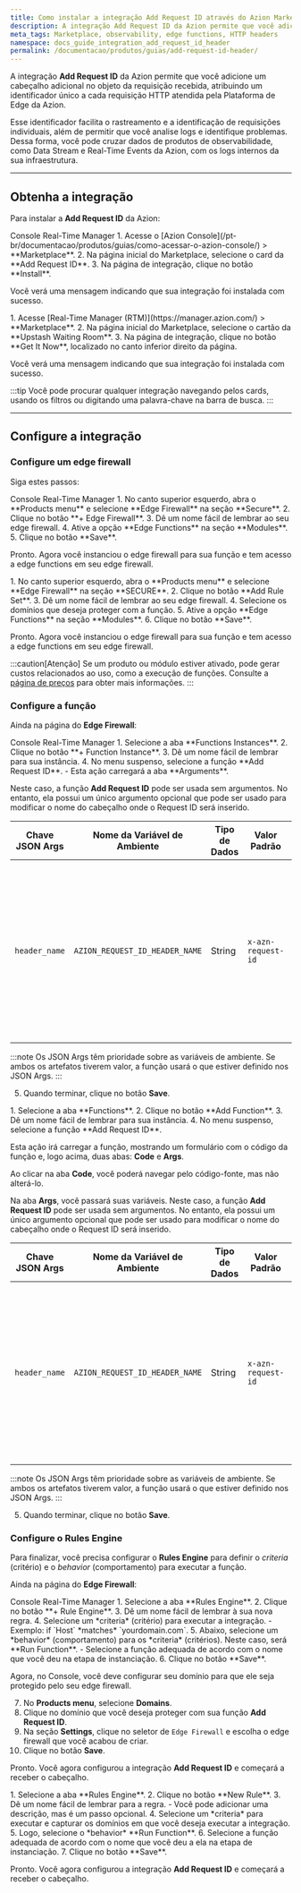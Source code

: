 ```yaml
---
title: Como instalar a integração Add Request ID através do Azion Marketplace
description: A integração Add Request ID da Azion permite que você adicione um cabeçalho HTTP adicional no objeto da requisição recebida.
meta_tags: Marketplace, observability, edge functions, HTTP headers
namespace: docs_guide_integration_add_request_id_header
permalink: /documentacao/produtos/guias/add-request-id-header/
---
```




A integração **Add Request ID** da Azion permite que você adicione um cabeçalho adicional no objeto da requisição recebida, atribuindo um identificador único a cada requisição HTTP atendida pela Plataforma de Edge da Azion.

Esse identificador facilita o rastreamento e a identificação de requisições individuais, além de permitir que você analise logs e identifique problemas. Dessa forma, você pode cruzar dados de produtos de observabilidade, como Data Stream e Real-Time Events da Azion, com os logs internos da sua infraestrutura.

---

## Obtenha a integração

Para instalar a **Add Request ID** da Azion:

<Tabs client:visible>
    <Fragment slot="tab.console">Console</Fragment>
    <Fragment slot="tab.rtm">Real-Time Manager</Fragment>

<Fragment slot="panel.console">
1. Acesse o [Azion Console](/pt-br/documentacao/produtos/guias/como-acessar-o-azion-console/) > **Marketplace**.
2. Na página inicial do Marketplace, selecione o card da **Add Request ID**.
3. Na página de integração, clique no botão **Install**.

Você verá uma mensagem indicando que sua integração foi instalada com sucesso.
</Fragment>

<Fragment slot="panel.rtm">
1. Acesse [Real-Time Manager (RTM)](https://manager.azion.com/) > **Marketplace**.
2. Na página inicial do Marketplace, selecione o cartão da **Upstash Waiting Room**.
3. Na página de integração, clique no botão **Get It Now**, localizado no canto inferior direito da página.

Você verá uma mensagem indicando que sua integração foi instalada com sucesso.
</Fragment>

</Tabs>

:::tip
Você pode procurar qualquer integração navegando pelos cards, usando os filtros ou digitando uma palavra-chave na barra de busca.
:::

---

## Configure a integração

### Configure um edge firewall

Siga estes passos:

<Tabs client:visible>
    <Fragment slot="tab.console">Console</Fragment>
    <Fragment slot="tab.rtm">Real-Time Manager</Fragment>

<Fragment slot="panel.console">
1. No canto superior esquerdo, abra o **Products menu** e selecione **Edge Firewall** na seção **Secure**.
2. Clique no botão **+ Edge Firewall**.
3. Dê um nome fácil de lembrar ao seu edge firewall.
4. Ative a opção **Edge Functions** na seção **Modules**.
5. Clique no botão **Save**.

Pronto. Agora você instanciou o edge firewall para sua função e tem acesso a edge functions em seu edge firewall.
</Fragment>

<Fragment slot="panel.rtm">
1. No canto superior esquerdo, abra o **Products menu** e selecione **Edge Firewall** na seção **SECURE**.
2. Clique no botão **Add Rule Set**.
3. Dê um nome fácil de lembrar ao seu edge firewall.
4. Selecione os domínios que deseja proteger com a função.
5. Ative a opção **Edge Functions** na seção **Modules**.
6. Clique no botão **Save**.

Pronto. Agora você instanciou o edge firewall para sua função e tem acesso a edge functions em seu edge firewall.
</Fragment>

</Tabs>

:::caution[Atenção]
Se um produto ou módulo estiver ativado, pode gerar custos relacionados ao uso, como a execução de funções. Consulte a [página de preços](/pt-br/documentacao/produtos/precos/) para obter mais informações.
:::

### Configure a função

Ainda na página do **Edge Firewall**:

<Tabs client:visible>
    <Fragment slot="tab.console">Console</Fragment>
    <Fragment slot="tab.rtm">Real-Time Manager</Fragment>

<Fragment slot="panel.console">
1. Selecione a aba **Functions Instances**.
2. Clique no botão **+ Function Instance**.
3. Dê um nome fácil de lembrar para sua instância.
4. No menu suspenso, selecione a função **Add Request ID**.
    - Esta ação carregará a aba **Arguments**.

Neste caso, a função **Add Request ID** pode ser usada sem argumentos. No entanto, ela possui um único argumento opcional que pode ser usado para modificar o nome do cabeçalho onde o Request ID será inserido.

| Chave JSON Args | Nome da Variável de Ambiente | Tipo de Dados | Valor Padrão | Descrição |
| ----------- | ----------- | ----------- | ----------- | ----------- |
| `header_name` | `AZION_REQUEST_ID_HEADER_NAME` | String | `x-azn-request-id` | O nome do cabeçalho onde a função irá inserir o Request ID. Se o argumento não for uma string não vazia, a função usará o valor padrão. |

:::note
Os JSON Args têm prioridade sobre as variáveis de ambiente. Se ambos os artefatos tiverem valor, a função usará o que estiver definido nos JSON Args.
:::

5. Quando terminar, clique no botão **Save**.
</Fragment>

<Fragment slot="panel.rtm">
1. Selecione a aba **Functions**.
2. Clique no botão **Add Function**.
3. Dê um nome fácil de lembrar para sua instância.
4. No menu suspenso, selecione a função **Add Request ID**.

Esta ação irá carregar a função, mostrando um formulário com o código da função e, logo acima, duas abas: **Code** e **Args**.

Ao clicar na aba **Code**, você poderá navegar pelo código-fonte, mas não alterá-lo.

Na aba **Args**, você passará suas variáveis. Neste caso, a função **Add Request ID** pode ser usada sem argumentos. No entanto, ela possui um único argumento opcional que pode ser usado para modificar o nome do cabeçalho onde o Request ID será inserido.

| Chave JSON Args | Nome da Variável de Ambiente | Tipo de Dados | Valor Padrão | Descrição |
| ----------- | ----------- | ----------- | ----------- | ----------- |
| `header_name` | `AZION_REQUEST_ID_HEADER_NAME` | String | `x-azn-request-id` | O nome do cabeçalho onde a função irá inserir o Request ID. Se o argumento não for uma string não vazia, a função usará o valor padrão. |

:::note
Os JSON Args têm prioridade sobre as variáveis de ambiente. Se ambos os artefatos tiverem valor, a função usará o que estiver definido nos JSON Args.
:::

5. Quando terminar, clique no botão **Save**.
</Fragment>

</Tabs>

### Configure o Rules Engine

Para finalizar, você precisa configurar o **Rules Engine** para definir o *criteria* (critério) e o *behavior* (comportamento) para executar a função.

Ainda na página do **Edge Firewall**:

<Tabs client:visible>
    <Fragment slot="tab.console">Console</Fragment>
    <Fragment slot="tab.rtm">Real-Time Manager</Fragment>

<Fragment slot="panel.console">
1. Selecione a aba **Rules Engine**.
2. Clique no botão **+ Rule Engine**.
3. Dê um nome fácil de lembrar à sua nova regra.
4. Selecione um *criteria* (critério) para executar a integração.
  - Exemplo: if `Host` *matches* `yourdomain.com`.
5. Abaixo, selecione um *behavior* (comportamento) para os *criteria* (critérios). Neste caso, será **Run Function**.
   - Selecione a função adequada de acordo com o nome que você deu na etapa de instanciação.
6. Clique no botão **Save**.

Agora, no Console, você deve configurar seu domínio para que ele seja protegido pelo seu edge firewall.

7. No **Products menu**, selecione **Domains**.
8. Clique no domínio que você deseja proteger com sua função **Add Request ID**.
9. Na seção **Settings**, clique no seletor de `Edge Firewall` e escolha o edge firewall que você acabou de criar.
10. Clique no botão **Save**.

Pronto. Você agora configurou a integração **Add Request ID** e começará a receber o cabeçalho.
</Fragment>

<Fragment slot="panel.rtm">
1. Selecione a aba **Rules Engine**.
2. Clique no botão **New Rule**.
3. Dê um nome fácil de lembrar para a regra.
   - Você pode adicionar uma descrição, mas é um passo opcional.
4. Selecione um  *criteria* para executar e capturar os domínios em que você deseja executar a integração.
5. Logo, selecione o *behavior* **Run Function**.
6. Selecione a função adequada de acordo com o nome que você deu a ela na etapa de instanciação.
7. Clique no botão **Save**.

Pronto. Você agora configurou a integração **Add Request ID** e começará a receber o cabeçalho.
</Fragment>

</Tabs>
